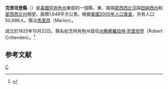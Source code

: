 {{noteTA
|T=zh:克里坦登縣 (阿肯色州); zh-hans:克里滕登县 (阿肯色州); zh-hant:克里坦登縣 (阿肯色州); zh-tw:克里坦登郡 (阿肯色州);
|1=克里
}}

{{Otheruses|克里坦登縣|subject=美國阿肯色州的一個縣|other=同名的縣}}
{{Infobox U.S. County|
 county  = 克-{里}-坦登縣 |
 state = 阿肯色州 |
 en county  = Crittenden County |
 en state = Arkansas |
 seal =  |
 map = Map of Arkansas highlighting Crittenden County.svg|
 map size = 225 |
 founded = 1825年10月22日 |
 seat = [[馬里昂_(阿肯色州)|馬里昂]] | 
 area = 1,649 [[square_kilometer|km²]] (637 [[square_mile|mi²]]) |
 area land = 1,580 km² (610 mi²) |
 area water = 69 km² (27 mi²) |
 area percentage = 4.17% |
 census yr = 2000|
 pop = 50,886 |
 density = 32 |
 web =  |
|}}

'''克里坦登縣'''（{{lang-en|Crittenden County}}）是[[美國|美國]][[阿肯色州|阿肯色州]]東部的一個縣，東、南隔[[密西西比河|密西西比河]]與[[田納西州|田納西州]]和[[密西西比州|密西西比州]]相望。面積1,649平方公里。根据[[美國2000年人口普查|美國2000年人口普查]]，共有人口50,886人。縣治[[馬里昂_(阿肯色州)|馬里昂]]（Marion）。

成立於1825年10月22日。縣名紀念阿肯色州首任[[州務卿|州務卿]][[羅伯特·克里坦登|羅伯特·克里坦登]]（Robert Crittenden）。<ref>{{Cite web |url=http://local.arkansas.gov/local.php?agency=Crittenden%20County |title=存档副本 |accessdate=2007-03-28 |archive-date=2020-10-24 |archive-url=https://web.archive.org/web/20201024002129/https://local.arkansas.gov/local.php?agency=Crittenden%20County |dead-url=no }}</ref>

==参考文献==
<div class="references-small">
<references />
</div>
{{Arkansas-stub}}
{{克里坦登縣 (阿肯色州)}}
{{Arkansas}}

[[Category:阿肯色州行政區劃|C]]